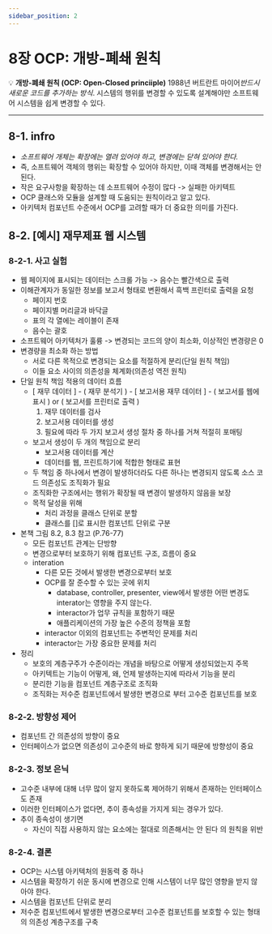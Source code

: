 ```yaml
---
sidebar_position: 2
---
```


# 8장 OCP: 개방-폐쇄 원칙

💡 **개방-폐쇄 원칙 (OCP: Open-Closed princiiple)** 1988년 버트란트 마이어*반드시 새로운 코드를 추가하는 방식*.
시스템의 행위를 변경할 수 있도록 설계해야만 소프트웨어 시스템을 쉽게 변경할 수 있다.

---

## 8-1. infro

- _소프트웨어 개체는 확장에는 열려 있어야 하고, 변경에는 닫혀 있어야 한다._
- 즉, 소프트웨어 객체의 행위는 확장할 수 있어야 하지만, 이때 객체를 변경해서는 안된다.
- 작은 요구사항을 확장하는 데 소프트웨어 수정이 많다 -> 실패한 아키텍트
- OCP 클래스와 모듈을 설계할 때 도움되는 원칙이라고 알고 있다.
- 아키텍처 컴포넌트 수준에서 OCP를 고려할 때가 더 중요한 의미를 가진다.

## 8-2. [예시] 재무제표 웹 시스템

### 8-2-1. 사고 실험

- 웹 페이지에 표시되는 데이터는 스크롤 가능 -> 음수는 빨간색으로 출력
- 이해관계자가 동일한 정보를 보고서 형태로 변환해서 흑백 프린터로 출력을 요청
  - 페이지 번호
  - 페이지별 머리글과 바닥글
  - 표의 각 열에는 레이블이 존재
  - 음수는 괄호
- 소프트웨어 아키텍처가 훌륭 -> 변경되는 코드의 양이 최소화, 이상적인 변경량은 0
- 변경량을 최소화 하는 방법
  - 서로 다른 목적으로 변경되는 요소를 적절하게 분리(단일 원칙 책임)
  - 이들 요소 사이의 의존성을 체계화(의존성 역전 원칙)
- 단일 원칙 책임 적용의 데이터 흐름
  - [ 재무 데이터 ] - ( 재무 분석기 ) - [ 보고서용 재무 데이터 ] - ( 보고서를 웹에 표시 ) or ( 보고서를 프린터로 출력 )
    1. 재무 데이터를 검사
    2. 보고서용 데이터를 생성
    3. 필요에 따라 두 가지 보고서 생성 절차 중 하나를 거쳐 적절히 포매팅
  - 보고서 생성이 두 개의 책임으로 분리
    - 보고서용 데이터를 계산
    - 데이터를 웹, 프린트하기에 적합한 형태로 표현
  - 두 책임 중 하나에서 변경이 발생하더라도 다른 하나는 변경되지 않도록 소스 코드 의존성도 조직화가 필요
  - 조직화한 구조에서는 행위가 확장될 때 변경이 발생하지 않음을 보장
  - 목적 달성을 위해
    - 처리 과정을 클래스 단위로 분할
    - 클래스를 []로 표시한 컴포넌트 단위로 구분
- 본책 그림 8.2, 8.3 참고 (P.76-77)
  - 모든 컴포넌트 관계는 단방향
  - 변경으로부터 보호하기 위해 컴포넌트 구조, 흐름이 중요
  - interation
    - 다른 모든 것에서 발생한 변경으로부터 보호
    - OCP를 잘 준수할 수 있는 곳에 위치
      - database, controller, presenter, view에서 발생한 어떤 변경도 interator는 영향을 주지 않는다.
      - interactor가 업무 규칙을 포함하기 때문
      - 애플리케이션의 가장 높은 수준의 정책을 포함
    - interactor 이외의 컴포넌트는 주변적인 문제를 처리
    - interactor는 가장 중요한 문제를 처리
- 정리
  - 보호의 계층구주가 수준이라는 개념을 바탕으로 어떻게 생성되었는지 주목
  - 아키텍트는 기능이 어떻게, 왜, 언제 발생하는지에 따라서 기능을 분리
  - 분리한 기능을 컴포넌트 계층구조로 조직화
  - 조직화는 저수준 컴포넌트에서 발생한 변경으로 부터 고수준 컴포넌트를 보호

### 8-2-2. 방향성 제어

- 컴포넌트 간 의존성의 방향이 중요
- 인터페이스가 없으면 의존성이 고수준의 바로 향하게 되기 때문에 방향성이 중요

### 8-2-3. 정보 은닉

- 고수준 내부에 대해 너무 많이 알지 못하도록 제어하기 위해서 존재하는 인터페이스도 존재
- 이러한 인터페이스가 없다면, 추이 종속성을 가지게 되는 경우가 있다.
- 추이 종속성이 생기면
  - 자신이 직접 사용하지 않는 요소에는 절대로 의존해서는 안 된다 의 원칙을 위반

### 8-2-4. 결론

- OCP는 시스템 아키텍처의 원동력 중 하나
- 시스템을 확장하기 쉬운 동시에 변경으로 인해 시스템이 너무 많인 영향을 받지 않아야 한다.
- 시스템을 컴포넌트 단위로 분리
- 저수준 컴포넌트에서 발생한 변경으로부터 고수준 컴포넌트를 보호할 수 있는 형태의 의존성 계층구조를 구축
